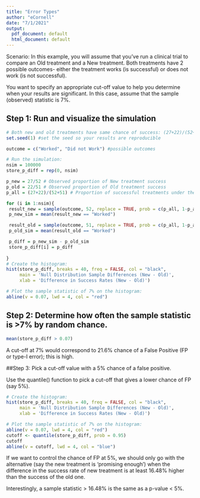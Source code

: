 ```yaml
---
title: "Error Types"
author: "eCornell"
date: "7/1/2021"
output:
  pdf_document: default
  html_document: default
---
```

Scenario: 
In this example, you will assume that you've run a clinical trial to compare an Old treatment and a New treatment. Both treatments have 2 possible outcomes- either the treatment works (is successful) or does not work (is not successful).

You want to specify an appropriate cut-off value to help you determine when your results are significant. In this case, assume that the sample (observed) statistic is 7%. 

## Step 1: Run and visualize the simulation
```r
# Both new and old treatments have same chance of success: (27+22)/(52+51) = 47.6%
set.seed(1) #set the seed so your results are reproducible

outcome = c("Worked", "Did not Work") #possible outcomes

# Run the simulation: 
nsim = 100000
store_p_diff = rep(0, nsim)

p_new = 27/52 # Observed proportion of New treatment success
p_old = 22/51 # Observed proportion of Old treatment success
p_all = (27+22)/(52+51) # Proportion of successful treatments under the null hypothesis (27+22)/(52+51) = 47.6%

for (i in 1:nsim){
 result_new = sample(outcome, 52, replace = TRUE, prob = c(p_all, 1-p_all))
 p_new_sim = mean(result_new == "Worked")

 result_old = sample(outcome, 51, replace = TRUE, prob = c(p_all, 1-p_all))
 p_old_sim = mean(result_old == "Worked")

 p_diff = p_new_sim - p_old_sim
 store_p_diff[i] = p_diff
 
}
# Create the histogram: 
hist(store_p_diff, breaks = 40, freq = FALSE, col = "black",
     main = 'Null Distribution Sample Differences (New - Old)',
     xlab = 'Difference in Success Rates (New - Old)')

# Plot the sample statistic of 7% on the histogram:
abline(v = 0.07, lwd = 4, col = "red")
```

## Step 2: Determine how often the sample statistic is >7% by random chance.

```r
mean(store_p_diff > 0.07)
```
A cut-off at 7% would correspond to 21.6% chance of a False Positive (FP or type-I error); this is high. 

##Step 3: Pick a cut-off value with a 5% chance of a false positive.

Use the quantile() function to pick a cut-off that gives a lower chance of FP (say 5%).
```r
# Create the histogram: 
hist(store_p_diff, breaks = 40, freq = FALSE, col = "black",
     main = 'Null Distribution Sample Differences (New - Old)',
     xlab = 'Difference in Success Rates (New - Old)')

# Plot the sample statistic of 7% on the histogram:
abline(v = 0.07, lwd = 4, col = "red")
cutoff <- quantile(store_p_diff, prob = 0.95)
cutoff
abline(v = cutoff, lwd = 4, col = "blue")
```

If we want to control the chance of FP at 5%, we should only go with the alternative (say the new treatment is 'promising enough') when the difference in the success rate of new treatment is at least 16.48% higher than the success of the old one. 

Interestingly, a sample statistic > 16.48% is the same as a p-value < 5%.